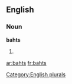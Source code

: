 ==English==

===Noun===
'''bahts'''

# {{plural of|[[baht]]}}

{{anagrams:en/abhst}}
[[Category:English plurals]]

[[ar:bahts]]
[[fr:bahts]]